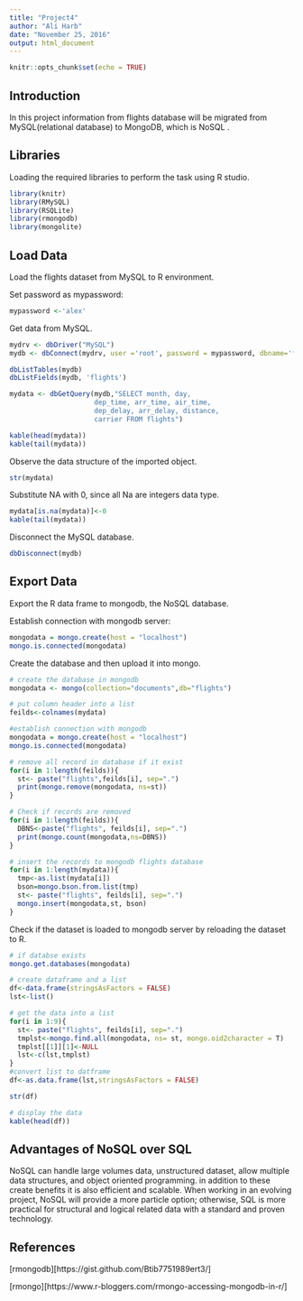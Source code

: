 ---
title: "Project4"
author: "Ali Harb"
date: "November 25, 2016"
output: html_document
---

```{r setup, include=FALSE}
knitr::opts_chunk$set(echo = TRUE)
```

## Introduction 

In this project information from flights database will be migrated from MySQL(relational database) to MongoDB, which is NoSQL  .

## Libraries 

Loading the required libraries to perform the task using R studio. 
```{r message=FALSE, warning=FALSE}
library(knitr)
library(RMySQL)
library(RSQLite)
library(rmongodb)
library(mongolite)
```

## Load Data

Load the flights dataset from MySQL to R environment. 

Set password as mypassword:
```{r echo=FALSE}
mypassword <-'alex'
```

Get data from MySQL.

```{r}

mydrv <- dbDriver("MySQL")
mydb <- dbConnect(mydrv, user ='root', password = mypassword, dbname='flights')

dbListTables(mydb)
dbListFields(mydb, 'flights')

mydata <- dbGetQuery(mydb,"SELECT month, day, 
                     dep_time, arr_time, air_time,  
                     dep_delay, arr_delay, distance,
                     carrier FROM flights")

kable(head(mydata))
kable(tail(mydata))
```

Observe the data structure of the imported object.

```{r}
str(mydata)
```

Substitute NA with 0, since all Na are integers data type.

```{r}
mydata[is.na(mydata)]<-0
kable(tail(mydata))
```

Disconnect the MySQL database.

```{r}
dbDisconnect(mydb)
```

## Export Data

Export the R data frame to mongodb, the NoSQL database.

Establish connection with mongodb server:

```{r}
mongodata = mongo.create(host = "localhost")
mongo.is.connected(mongodata)
```

Create the database and then upload it into mongo.

```{r}
# create the database in mongodb
mongodata <- mongo(collection="documents",db="flights")

# put column header into a list
feilds<-colnames(mydata)

#establish connection with mongodb
mongodata = mongo.create(host = "localhost")
mongo.is.connected(mongodata)

# remove all record in database if it exist
for(i in 1:length(feilds)){
  st<- paste("flights",feilds[i], sep=".")
  print(mongo.remove(mongodata, ns=st))
}

# Check if records are removed 
for(i in 1:length(feilds)){
  DBNS<-paste("flights", feilds[i], sep=".")
  print(mongo.count(mongodata,ns=DBNS))
}

# insert the records to mongodb flights database
for(i in 1:length(mydata)){
  tmp<-as.list(mydata[i])
  bson=mongo.bson.from.list(tmp)
  st<- paste("flights", feilds[i], sep=".")
  mongo.insert(mongodata,st, bson)
}
```

Check if the dataset is loaded to mongodb server by reloading the dataset to R. 

```{r}
# if databse exists
mongo.get.databases(mongodata)

# create dataframe and a list
df<-data.frame(stringsAsFactors = FALSE)
lst<-list()

# get the data into a list
for(i in 1:9){
  st<- paste("flights", feilds[i], sep=".")
  tmplst<-mongo.find.all(mongodata, ns= st, mongo.oid2character = T)
  tmplst[[1]][1]<-NULL
  lst<-c(lst,tmplst)
}
#convert list to datframe
df<-as.data.frame(lst,stringsAsFactors = FALSE)

str(df)

# display the data 
kable(head(df))

```

## Advantages of NoSQL over SQL

NoSQL can handle large volumes data, unstructured dataset, allow multiple data structures, and object oriented programming.  in addition to these create benefits it is also efficient and scalable. When working in an evolving project, NoSQL will provide a more particle option; otherwise, SQL is more practical for structural and logical related data with a standard and proven technology.


## References  

[rmongodb][https://gist.github.com/Btib7751989ert3/]

[rmongo][https://www.r-bloggers.com/rmongo-accessing-mongodb-in-r/]


